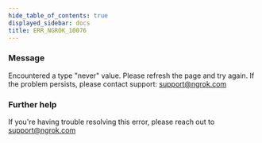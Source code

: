 ```yaml
---
hide_table_of_contents: true
displayed_sidebar: docs
title: ERR_NGROK_10076
---
```


### Message

Encountered a type "never" value. Please refresh the page and try again. If the problem persists, please contact support: support@ngrok.com

### Further help

If you're having trouble resolving this error, please reach out to [support@ngrok.com](mailto:support@ngrok.com?subject=Help%20with%20ERR_NGROK_10076)
